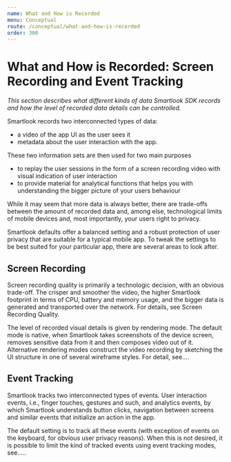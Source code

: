```yaml
---
name: What and How is Recorded
menu: Conceptual
route: /conceptual/what-and-how-is-recorded
order: 300
---
```



# What and How is Recorded: Screen Recording and Event Tracking

*This section describes what different kinds of data Smartlook SDK records and how the level of recorded data details can be controlled.*

Smartlook records two interconnected types of data: 
- a video of the app UI as the user sees it
- metadata about the user interaction with the app. 

These two information sets are then used for two main purposes
- to replay the user sessions in the form of a screen recording video with   visual indication of user interaction
- to provide material for analytical functions that helps you with understanding the bigger picture of your users behaviour

While it may seem that more data is always better, there are trade-offs between the amount of recorded data and, among else, technological limits of mobile devices and, most importantly, your users right to privacy.

Smartlook defaults offer a balanced setting and a robust protection of user privacy that are suitable for a typical mobile app. To tweak the settings to be best suited for your particular app, there are several areas to look after.

## Screen Recording

Screen recording quality is primarily a technologic decision, with an obvious trade-off. The crisper and smoother the video, the higher Smartlook footprint in terms of CPU, battery and memory usage, and the bigger data is generated and transported over the network. For details, see Screen Recording Quality.

The level of recorded visual details is given by rendering mode. The default mode is native, when Smartlook takes screenshots of the device screen, removes sensitive data from it and then composes video out of it. Alternative rendering modes construct the video recording by sketching the UI structure in one of several wireframe styles. For detail, see….

## Event Tracking

Smartlook tracks two interconnected types of events. User interaction events, i.e., finger touches, gestures and such, and analytics events, by which Smartlook understands button clicks, navigation between screens and similar events that initialize an action in the app.

The default setting is to track all these events (with exception of events on the keyboard, for obvious user privacy reasons). When this is not desired, it is possible to limit the kind of tracked events using event tracking modes, see…..

